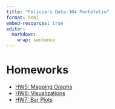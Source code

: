 ```yaml
---
title: "Felicia's Data-304 Portofolio"
format: html
embed-resources: true 
editor: 
  markdown: 
    wrap: sentence
---
```


# Homeworks
* [HW5: Mapping Graphs](homework5.html)
* [HW6: Visualizations](tufte.html)
* [HW7: Bar Plots](barcharts.html)